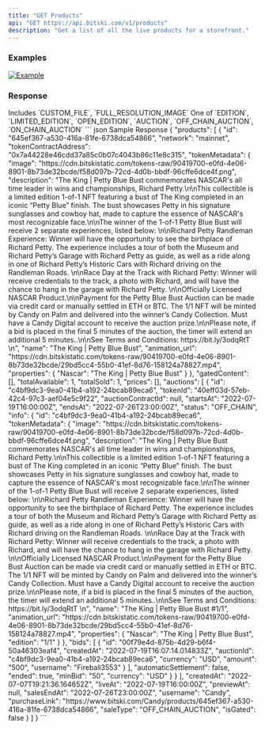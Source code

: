 ```yaml
---
title: "GET Products"
api: "GET https://api.bitski.com/v1/products"
description: "Get a list of all the live products for a storefront."
---
```


### Examples
[![Example](/assets/images/products-642960da84b513a9cd900a8a56baf343.png "See product list example")](https://www.bitski.com/@candy/created)

### Response

<ResponseField name="products" type="array" required>
  <Expandable>
    <ResponseField name="id" type="string" required/>
    <ResponseField name="network" type="string" required/>
    <ResponseField name="tokenContractAddress" type="string" required/>
    <ResponseField name="tokenMetadata" type="object" required>
      <Expandable>
        <ResponseField name="image" type="string" />
        <ResponseField name="description" type="string" />
        <ResponseField name="name" type="string" />
        <ResponseField name="animation_url" type="string" />
        <ResponseField name="properties" type="object" />
      </Expandable>
    </ResponseField>
    <ResponseField name="gatedContenct" type="array" required>
      Includes `CUSTOM_FILE`, `FULL_RESOLUTION_IMAGE`
    </ResponseField>
    <ResponseField name="totalAvailable" type="number" required/>
    <ResponseField name="totalSold" type="number" required/>
    <ResponseField name="prices" type="array" required>
      <Expandable>
        <ResponseField name="id" type="string" />
        <ResponseField name="currency" type="string" />
        <ResponseField name="price" type="string" />
      </Expandable>
    </ResponseField>
    <ResponseField name="auctions" type="array" required>
      <Expandable>
        <ResponseField name="id" type="string" />
        <ResponseField name="tokenId" type="string" />
        <ResponseField name="auctionContractId" type="string" />
        <ResponseField name="startsAt" type="string" />
        <ResponseField name="endsAt" type="string" />
        <ResponseField name="status" type="string" />
        <ResponseField name="info" type="object">
          <Expandable>
            <ResponseField name="id" type="string" />
            <ResponseField name="tokenMetadata" type="object">
              <Expandable>
                <ResponseField name="image" type="string" />
                <ResponseField name="description" type="string" />
                <ResponseField name="name" type="string" />
                <ResponseField name="animation_url" type="string" />
                <ResponseField name="properties" type="object" />
              </Expandable>
            </ResponseField>
          </Expandable>
        </ResponseField>
        <ResponseField name="bids" type="array">
          <Expandable>
            <ResponseField name="id" type="string" />
            <ResponseField name="createdAt" type="string" />
            <ResponseField name="auctionId" type="string" />
            <ResponseField name="currency" type="string" />
            <ResponseField name="amount" type="string" />
            <ResponseField name="username" type="string" />
          </Expandable>
        </ResponseField>
        <ResponseField name="automaticSettlement" type="boolean" />
        <ResponseField name="ended" type="boolean" />
        <ResponseField name="minBid" type="string" />
        <ResponseField name="currency" type="string" />
      </Expandable>
    </ResponseField>
    <ResponseField name="createdAt" type="string" required/>
    <ResponseField name="liveAt" type="string" required/>
    <ResponseField name="previewAt" type="string" required/>
    <ResponseField name="salesEndAt" type="string" required/>
    <ResponseField name="username" type="string" required/>
    <ResponseField name="purchaseLink" type="string" required/>
    <ResponseField name="saleType" type="string" required>
      One of `EDITION`, `LIMITED_EDITION`, `OPEN_EDITION`, `AUCTION`, `OFF_CHAIN_AUCTION`, `ON_CHAIN_AUCTION`
    </ResponseField>
    <ResponseField name="isGated" type="boolean" required />
  </Expandable>
</ResponseField>

<ResponseExample>
``` json Sample Response
{
  "products": [
    {
      "id": "645ef367-a530-416a-81fe-6738dca54866",
      "network": "mainnet",
      "tokenContractAddress": "0x7a44228e46cdd37a85c0b07c4043b86c11e8c315",
      "tokenMetadata": {
        "image": "https://cdn.bitskistatic.com/tokens-raw/90419700-e0fd-4e06-8901-8b73de32bcde/f58d097b-72cd-4d0b-bbdf-96cffe6dce4f.png",
        "description": "The King | Petty Blue Bust commemorates NASCAR's all time leader in wins and championships, Richard Petty.\n\nThis collectible is a limited edition 1-of-1 NFT featuring a bust of The King completed in an iconic “Petty Blue” finish. The bust showcases Petty in his signature sunglasses and cowboy hat, made to capture the essence of NASCAR's most recognizable face.\n\nThe winner of the 1-of-1 Petty Blue Bust will receive 2 separate experiences, listed below: \n\nRichard Petty Randleman Experience: Winner will have the opportunity to see the birthplace of Richard Petty. The experience includes a tour of both the Museum and Richard Petty’s Garage with Richard Petty as guide, as well as a ride along in one of Richard Petty’s Historic Cars with Richard driving on the Randleman Roads.  \n\nRace Day at the Track with Richard Petty: Winner will receive credentials to the track, a photo with Richard, and will have the chance to hang in the garage with Richard Petty. \n\nOfficially Licensed NASCAR Product.\n\nPayment for the  Petty Blue Bust Auction can be made via credit card or manually settled in ETH or BTC. The 1/1 NFT will be minted by Candy on Palm and delivered into the winner’s Candy Collection. Must have a Candy Digital account to receive the auction prize.\n\nPlease note, if a bid is placed in the final 5 minutes of the auction, the timer will extend an additional 5 minutes..\n\nSee Terms and Conditions: https://bit.ly/3odqRtT \n",
        "name": "The King | Petty Blue Bust",
        "animation_url": "https://cdn.bitskistatic.com/tokens-raw/90419700-e0fd-4e06-8901-8b73de32bcde/29bd5cc4-55b0-41ef-8d76-158124a78827.mp4",
        "properties": {
          "Nascar": "The King | Petty Blue Bust"
        }
      },
      "gatedContent": [],
      "totalAvailable": 1,
      "totalSold": 1,
      "prices": [],
      "auctions": [
        {
          "id": "c4bf9dc3-9ea0-41b4-a192-24bcab89eca6",
          "tokenId": "40eff03d-57eb-42c4-97c3-aef04e5c9f22",
          "auctionContractId": null,
          "startsAt": "2022-07-19T16:00:00Z",
          "endsAt": "2022-07-26T23:00:00Z",
          "status": "OFF_CHAIN",
          "info": {
            "id": "c4bf9dc3-9ea0-41b4-a192-24bcab89eca6",
            "tokenMetadata": {
              "image": "https://cdn.bitskistatic.com/tokens-raw/90419700-e0fd-4e06-8901-8b73de32bcde/f58d097b-72cd-4d0b-bbdf-96cffe6dce4f.png",
              "description": "The King | Petty Blue Bust commemorates NASCAR's all time leader in wins and championships, Richard Petty.\n\nThis collectible is a limited edition 1-of-1 NFT featuring a bust of The King completed in an iconic “Petty Blue” finish. The bust showcases Petty in his signature sunglasses and cowboy hat, made to capture the essence of NASCAR's most recognizable face.\n\nThe winner of the 1-of-1 Petty Blue Bust will receive 2 separate experiences, listed below: \n\nRichard Petty Randleman Experience: Winner will have the opportunity to see the birthplace of Richard Petty. The experience includes a tour of both the Museum and Richard Petty’s Garage with Richard Petty as guide, as well as a ride along in one of Richard Petty’s Historic Cars with Richard driving on the Randleman Roads.  \n\nRace Day at the Track with Richard Petty: Winner will receive credentials to the track, a photo with Richard, and will have the chance to hang in the garage with Richard Petty. \n\nOfficially Licensed NASCAR Product.\n\nPayment for the  Petty Blue Bust Auction can be made via credit card or manually settled in ETH or BTC. The 1/1 NFT will be minted by Candy on Palm and delivered into the winner’s Candy Collection. Must have a Candy Digital account to receive the auction prize.\n\nPlease note, if a bid is placed in the final 5 minutes of the auction, the timer will extend an additional 5 minutes..\n\nSee Terms and Conditions: https://bit.ly/3odqRtT \n",
              "name": "The King | Petty Blue Bust #1/1",
              "animation_url": "https://cdn.bitskistatic.com/tokens-raw/90419700-e0fd-4e06-8901-8b73de32bcde/29bd5cc4-55b0-41ef-8d76-158124a78827.mp4",
              "properties": {
                "Nascar": "The King | Petty Blue Bust",
                "edition": "1/1"
              }
            },
            "bids": [
              {
                "id": "00f79e4d-875b-4d29-b6f4-50a46303eaf4",
                "createdAt": "2022-07-19T16:07:14.014833Z",
                "auctionId": "c4bf9dc3-9ea0-41b4-a192-24bcab89eca6",
                "currency": "USD",
                "amount": "500",
                "username": "Fireball3553"
              }
            ],
            "automaticSettlement": false,
            "ended": true,
            "minBid": "50",
            "currency": "USD"
          }
        }
      ],
      "createdAt": "2022-07-07T19:21:36.164652Z",
      "liveAt": "2022-07-19T16:00:00Z",
      "previewAt": null,
      "salesEndAt": "2022-07-26T23:00:00Z",
      "username": "Candy",
      "purchaseLink": "https://www.bitski.com/Candy/products/645ef367-a530-416a-81fe-6738dca54866",
      "saleType": "OFF_CHAIN_AUCTION",
      "isGated": false
    }
  ]
}
```
</ResponseExample>
